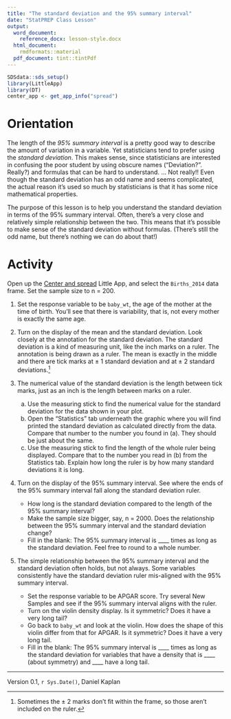 ```yaml
---
title: "The standard deviation and the 95% summary interval"
date: "StatPREP Class Lesson"
output:
  word_document:
    reference_docx: lesson-style.docx
  html_document:
    rmdformats::material
  pdf_document: tint::tintPdf
---
```



```r
SDSdata::sds_setup()
library(LittleApp)
library(DT)
center_app <- get_app_info("spread")
```

# Orientation

The length of the *95% summary interval* is a pretty good way to describe the amount of variation in a variable. Yet statisticians tend to prefer using the *standard deviation*. This makes sense, since statisticians are interested in confusing the poor student by using obscure names ("Deviation?". Really?) and formulas that can be hard to understand. ... Not really!! Even though the standard deviation has an odd name and seems complicated, the actual reason it's used so much by statisticians is that it has some nice mathematical properties.

The purpose of this lesson is to help you understand the standard deviation in terms of the 95% summary interval. Often, there's a very close and relatively simple relationship between the two. This means that it's possible to make sense of the standard deviation without formulas. (There's still the odd name, but there's nothing we can do about that!)
 
# Activity

Open up the [Center and spread](`r center_app$url`) Little App, and select the `Births_2014` data frame. Set the sample size to n = 200.

1. Set the response variable to be `baby_wt`, the age of the mother at the time of birth. You'll see that there is variability, that is, not every mother is exactly the same age.

2. Turn on the display of the mean and the standard deviation. Look closely at the annotation for the standard deviation. The standard deviation is a kind of measuring unit, like the inch marks on a ruler. The annotation is being drawn as a ruler. The mean is exactly in the middle and there are tick marks at ± 1 standard deviation and at ± 2 standard deviations.^[Sometimes the ± 2 marks don't fit within the frame, so those aren't included on the ruler.]

4. The numerical value of the standard deviation is the length between tick marks, just as an inch is the length between marks on a ruler. 

    a. Use the measuring stick to find the numerical value for the standard deviation for the data shown in your plot.
    b. Open the "Statistics" tab underneath the graphic where you will find printed the standard deviation as calculated directly from the data. Compare that number to the number you found in (a). They should be just about the same.
    c. Use the measuring stick to find the length of the whole ruler being displayed. Compare that to the number you read in (b) from the Statistics tab. Explain how long the ruler is by how many standard deviations it is long.
    
5. Turn on the display of the 95% summary interval. See where the ends of the 95% summary interval fall along the standard deviation ruler.

    * How long is the standard deviation compared to the length of the 95% summary interval? 
    * Make the sample size bigger, say, n = 2000. Does the relationship between the 95% summary interval and the standard deviation change?
    * Fill in the blank: The 95% summary interval is ____ times as long as the standard deviation. Feel free to round to a whole number. 
    
6. The simple relationship between the 95% summary interval and the standard deviation often holds, but not always. Some variables consistently have the standard deviation ruler mis-aligned with the 95% summary interval.

    * Set the response variable to be APGAR score. Try several New Samples and see if the 95% summary interval aligns with the ruler.
    * Turn on the violin density display. Is it symmetric? Does it have a very long tail?
    * Go back to `baby_wt` and look at the violin. How does the shape of this violin differ from that for APGAR. Is it symmetric? Does it have a very long tail.
    * Fill in the blank: The 95% summary interval is ____ times as long as the standard deviation for variables that have a density that is ____ (about symmetry) and ____ have a long tail.


    

----------------------

Version 0.1, `r Sys.Date()`, Daniel Kaplan